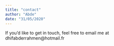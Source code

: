 ```yaml
---
title: "contact"
author: "Abde"
date: "31/05/2020"
---
```


If you’d like to get in touch, feel free to email me at dhifabderrahmen@hotmail.fr


